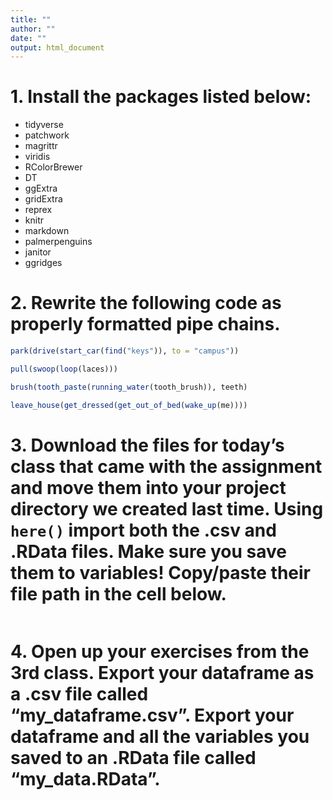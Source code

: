 ```yaml
---
title: ""
author: ""
date: ""
output: html_document
---
```


# 1. Install the packages listed below:

- tidyverse
- patchwork
- magrittr
- viridis
- RColorBrewer
- DT
- ggExtra
- gridExtra
- reprex
- knitr
- markdown
- palmerpenguins
- janitor
- ggridges

# 2. Rewrite the following code as properly formatted pipe chains.

```r
park(drive(start_car(find("keys")), to = "campus"))

pull(swoop(loop(laces)))

brush(tooth_paste(running_water(tooth_brush)), teeth)

leave_house(get_dressed(get_out_of_bed(wake_up(me))))
```


# 3. Download the files for today's class that came with the assignment and move them into your project directory we created last time. Using `here()` import both the .csv and .RData files. Make sure you save them to variables! Copy/paste their file path in the cell below.

```r

```

# 4. Open up your exercises from the 3rd class. Export your dataframe as a .csv file called "my_dataframe.csv". Export your dataframe and all the variables you saved to an .RData file called "my_data.RData".

```r

```


